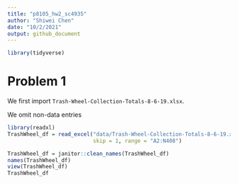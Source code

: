 ```yaml
---
title: "p8105_hw2_sc4935"
author: "Shiwei Chen"
date: "10/2/2021"
output: github_document
---
```


```r
library(tidyverse)
```


# Problem 1

We first import `Trash-Wheel-Collection-Totals-8-6-19.xlsx`.

We omit non-data entries

```r
library(readxl)
TrashWheel_df = read_excel("data/Trash-Wheel-Collection-Totals-8-6-19.xlsx", 
                           skip = 1, range = "A2:N408")

TrashWheel_df = janitor::clean_names(TrashWheel_df)
names(TrashWheel_df)
view(TrashWheel_df)
TrashWheel_df
```

